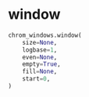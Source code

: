 # window { #chrom_windows.window }

```python
chrom_windows.window(
    size=None,
    logbase=1,
    even=None,
    empty=True,
    fill=None,
    start=0,
)
```

